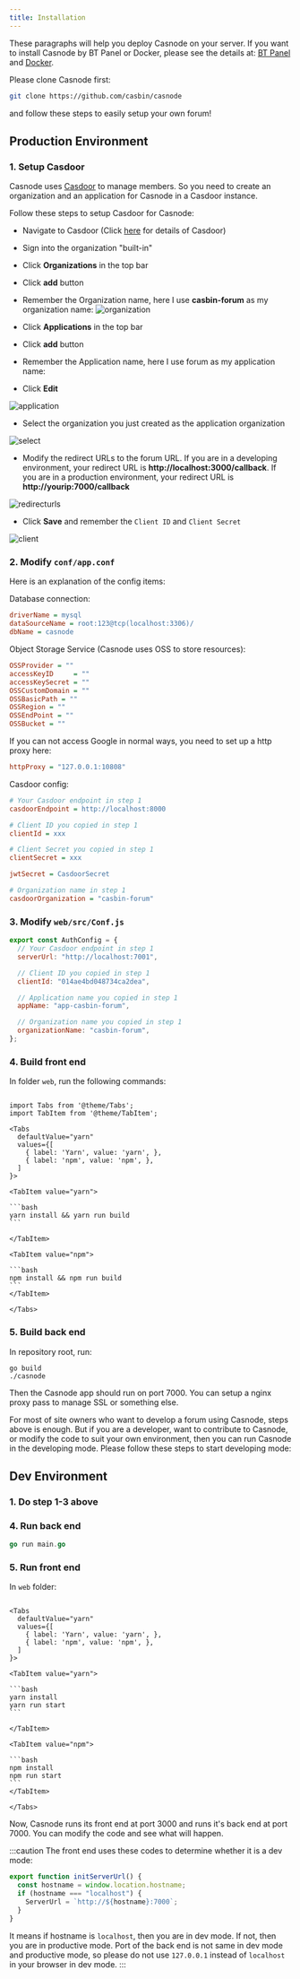 ```yaml
---
title: Installation
---
```


These paragraphs will help you deploy Casnode on your server. If you want to install Casnode by BT Panel or Docker, please see the details at: [BT Panel](./bt-panel.md) and [Docker](./docker.md). 

Please clone Casnode first:
```bash
git clone https://github.com/casbin/casnode
```
and follow these steps to easily setup your own forum!

## Production Environment

### 1. Setup Casdoor

Casnode uses [Casdoor](https://github.com/casbin/casdoor) to manage members. So you need to create an organization and an application for Casnode in a Casdoor instance. 

Follow these steps to setup Casdoor for Casnode:
- Navigate to Casdoor (Click [here](https://casdoor.org/docs/overview) for details of Casdoor)
- Sign into the organization "built-in"
- Click **Organizations** in the top bar
- Click **add** button
- Remember the Organization name, here I use **casbin-forum** as my organization name:
![organization](/img/installation/organization.png)

- Click **Applications** in the top bar
- Click **add** button
- Remember the Application name, here I use forum as my application name:
- Click **Edit**

![application](/img/installation/application.png)

- Select the organization you just created as the application organization

![select](/img/installation/chooseorganization.png)
- Modify the redirect URLs to the forum URL. If you are in a developing environment, your redirect URL is **http://localhost:3000/callback**. If you are in a production environment, your redirect URL is **http://yourip:7000/callback**

![redirecturls](/img/installation/redirecturls.png)
- Click **Save** and remember the `Client ID` and `Client Secret`

![client](/img/installation/client.png)

### 2. Modify `conf/app.conf`

Here is an explanation of the config items:

Database connection:
```ini {2}
driverName = mysql
dataSourceName = root:123@tcp(localhost:3306)/
dbName = casnode
```
Object Storage Service (Casnode uses OSS to store resources):
```ini
OSSProvider = ""
accessKeyID     = ""
accessKeySecret = ""
OSSCustomDomain = ""
OSSBasicPath = ""
OSSRegion = ""
OSSEndPoint = ""
OSSBucket = ""
```
If you can not access Google in normal ways, you need to set up a http proxy here:
```ini
httpProxy = "127.0.0.1:10808"
```
Casdoor config:
```ini {2,5,8,13}
# Your Casdoor endpoint in step 1
casdoorEndpoint = http://localhost:8000

# Client ID you copied in step 1
clientId = xxx

# Client Secret you copied in step 1
clientSecret = xxx

jwtSecret = CasdoorSecret

# Organization name in step 1
casdoorOrganization = "casbin-forum"
```

### 3. Modify `web/src/Conf.js`

```js {3,6,9,12}
export const AuthConfig = {
  // Your Casdoor endpoint in step 1
  serverUrl: "http://localhost:7001",

  // Client ID you copied in step 1
  clientId: "014ae4bd048734ca2dea",

  // Application name you copied in step 1
  appName: "app-casbin-forum",

  // Organization name you copied in step 1
  organizationName: "casbin-forum",
};
```

### 4. Build front end

In folder `web`, run the following commands:

````mdx-code-block

import Tabs from '@theme/Tabs';
import TabItem from '@theme/TabItem';

<Tabs
  defaultValue="yarn"
  values={[
    { label: 'Yarn', value: 'yarn', },
    { label: 'npm', value: 'npm', },
  ]
}>

<TabItem value="yarn">

```bash
yarn install && yarn run build
```

</TabItem>

<TabItem value="npm">

```bash
npm install && npm run build
```
</TabItem>

</Tabs>

````

### 5. Build back end

In repository root, run:
```shell
go build
./casnode
```

Then the Casnode app should run on port 7000. You can setup a nginx proxy pass to manage SSL or something else.

For most of site owners who want to develop a forum using Casnode, steps above is enough. But if you are a developer, want to contribute to Casnode, or modify the code to suit your own environment, then you can run Casnode in the developing mode. Please follow these steps to start developing mode:

## Dev Environment

### 1. Do step 1-3 above

### 4. Run back end

```go
go run main.go
```
### 5. Run front end

In `web` folder:

````mdx-code-block

<Tabs
  defaultValue="yarn"
  values={[
    { label: 'Yarn', value: 'yarn', },
    { label: 'npm', value: 'npm', },
  ]
}>

<TabItem value="yarn">

```bash
yarn install
yarn run start
```

</TabItem>

<TabItem value="npm">

```bash
npm install
npm run start
```
</TabItem>

</Tabs>

````

Now, Casnode runs its front end at port 3000 and runs it's back end at port 7000. You can modify the code and see what will happen.

:::caution
The front end uses these codes to determine whether it is a dev mode:
```js
export function initServerUrl() {
  const hostname = window.location.hostname;
  if (hostname === "localhost") {
    ServerUrl = `http://${hostname}:7000`;
  }
}
```
It means if hostname is `localhost`, then you are in dev mode. If not, then you are in productive mode. Port of the back end is not same in dev mode and productive mode, so please do not use `127.0.0.1` instead of `localhost` in your browser in dev mode.
:::